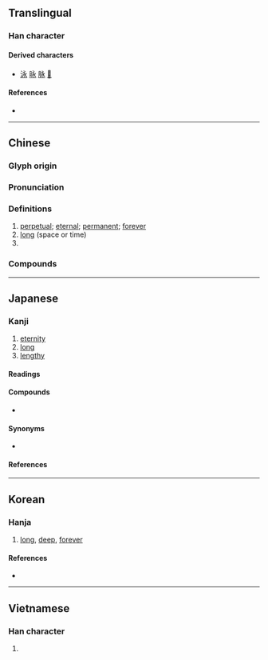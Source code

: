 {{also|氷}}
{{character info/new}}
==Translingual==
{{stroke order|type=animate}}
{{commonsrad|85|1}}

===Han character===
{{Han char|rn=85|rad=水|as=01|sn=5|four=30232|canj=INE}}

====Derived characters====
* [[泳]] [[昹]] [[脉]] [[𠰦]]

====References====
* {{Han ref|kx=0603.040|dkj=17088|dj=0996.040|hdz=31546.030|uh=6C38|ud=27704|bh=A5C3|bd=42435}}

----

==Chinese==
{{zh-forms}}

===Glyph origin===
{{Han etym}}

===Pronunciation===
{{zh-pron
|m=yǒng
|m-s=yun3
|c=wing5
|h=pfs=yún
|md=īng
|mn=éng
|w=2ion
|mc=y
|oc=y
|cat=a,pn
}}

===Definitions===
{{zh-hanzi}}

# [[perpetual]]; [[eternal]]; [[permanent]]; [[forever]]
# [[long]] (space or time)
# {{surname|lang=zh}}

===Compounds===
{{zh-der|永和|永續|永生|永遠|永久|永存|永恆|永垂不朽|永世|永別|一勞永逸|天人永隔|永嘉|永康|永嘉之亂|永年|永夜|永安宮|永逸|永劫|永結同心|永濟渠|永樂錢|永誌不忘|永錫不匱|永樂|永晝|永久齒|永業田|永日|永命|永矢弗諼|永久磁鐵|永州八記|永生難忘|永世無窮|永續經營|永續林|永眠|永浴愛河|永佃權|永生花|永樂宮|永慕|更長漏永|永珍|永逝|永樂窯|永永無窮|永定河|教澤永懷|永無止境|永別酒|清新雋永|永生永世|永不錄用|永字八法|永訣|永樂大典|永明體|永巷|永夕|永保無虞|永存不朽|智永|永不磨滅|暫勞永逸|永傳不朽|雋永|繞梁韻永|青春永駐|霽範永存|萱堂日永}}

----

==Japanese==

===Kanji===
{{ja-kanji|grade=5|rs=水01}}

# [[eternity]]
# [[long]]
# [[lengthy]]

====Readings====
{{ja-readings
|goon=よう<やう<ゐやう
|kanon=えい<ゑい
|kun=なが-い, とこしえ-
|nanori=え, と, のり, ひさ, ひさし, のえ
}}

====Compounds====
{{der-top|Compounds}}
* {{ja-r|永字|えいじ|the character {{m|ja|永|tr=ei||eternity}}}}
{{der-bottom}}

====Synonyms====
* {{ja-l|久}}

====References====
{{ja-kref
|ku=1742
|shift=8969
|jis=314A
|euc=B1CA
|skip=2-1-4
|freq=846
|nelson=130
|newnelson=3031
|halpern=1937
|kld=1230
|heisig=132
|tuttle=3a1.1
}}

----

==Korean==

===Hanja===
{{ko-hanja|hangeul=영|eumhun=|rv=yeong|mr=yŏng|y=yeng}}

# [[long]], [[deep]], [[forever]]

====References====
* {{Hanja ref|nav=10626}}

----

==Vietnamese==

===Han character===
{{vi-hantu|[[vắng]], [[vánh]], [[vẳng]], [[vểnh]], [[viếng]], [[vĩnh]], [[vảnh]], [[vênh]]|rs=水01}}

# {{defn|lang=vi|sort=水01}}